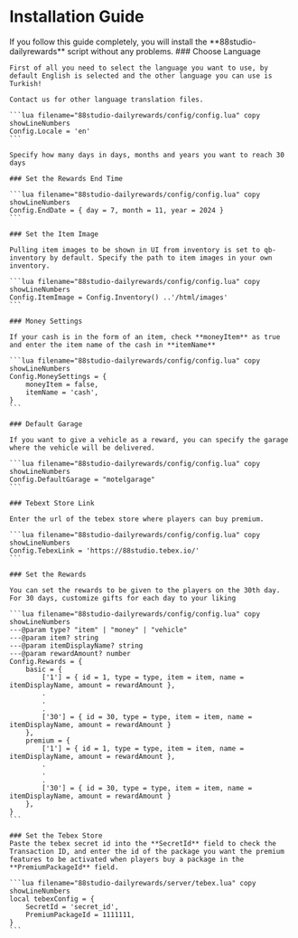 
# Installation Guide

<Cards>
    <Cards.Card
        title="88Studio Tebex"
        href="https://shop.88studio.store/"
        arrow
    />
    <Cards.Card
        title="88Studio Dailyrewards"
        href="https://shop.88studio.store/"
        arrow
    />
    <Cards.Card
        title="Support Discord"
        href="https://discord.gg/88studio"
        arrow
    />
</Cards>

<Callout type='info'>
    If you follow this guide completely, you will install the **88studio-dailyrewards** script without any problems.
</Callout>


<Steps>
    ### Choose Language

    First of all you need to select the language you want to use, by default English is selected and the other language you can use is Turkish!
    
    Contact us for other language translation files.

    ```lua filename="88studio-dailyrewards/config/config.lua" copy showLineNumbers
    Config.Locale = 'en'
    ```

    Specify how many days in days, months and years you want to reach 30 days

    ### Set the Rewards End Time

    ```lua filename="88studio-dailyrewards/config/config.lua" copy showLineNumbers
    Config.EndDate = { day = 7, month = 11, year = 2024 }
    ```

    ### Set the Item Image

    Pulling item images to be shown in UI from inventory is set to qb-inventory by default. Specify the path to item images in your own inventory.

    ```lua filename="88studio-dailyrewards/config/config.lua" copy showLineNumbers
    Config.ItemImage = Config.Inventory() ..'/html/images'
    ```

    ### Money Settings

    If your cash is in the form of an item, check **moneyItem** as true and enter the item name of the cash in **itemName**

    ```lua filename="88studio-dailyrewards/config/config.lua" copy showLineNumbers
    Config.MoneySettings = {
        moneyItem = false,
        itemName = 'cash',
    }
    ```

    ### Default Garage

    If you want to give a vehicle as a reward, you can specify the garage where the vehicle will be delivered.

    ```lua filename="88studio-dailyrewards/config/config.lua" copy showLineNumbers
    Config.DefaultGarage = "motelgarage"
    ```

    ### Tebext Store Link

    Enter the url of the tebex store where players can buy premium.

    ```lua filename="88studio-dailyrewards/config/config.lua" copy showLineNumbers
    Config.TebexLink = 'https://88studio.tebex.io/'
    ```

    ### Set the Rewards

    You can set the rewards to be given to the players on the 30th day.
    For 30 days, customize gifts for each day to your liking

    ```lua filename="88studio-dailyrewards/config/config.lua" copy showLineNumbers
    ---@param type? "item" | "money" | "vehicle"
    ---@param item? string
    ---@param itemDisplayName? string
    ---@param rewardAmount? number
    Config.Rewards = {
        basic = {
            ['1'] = { id = 1, type = type, item = item, name = itemDisplayName, amount = rewardAmount },
            .
            .
            .
            ['30'] = { id = 30, type = type, item = item, name = itemDisplayName, amount = rewardAmount }
        },
        premium = {
            ['1'] = { id = 1, type = type, item = item, name = itemDisplayName, amount = rewardAmount },
            .
            .
            .
            ['30'] = { id = 30, type = type, item = item, name = itemDisplayName, amount = rewardAmount }
        },
    }
    ```

    ### Set the Tebex Store
    Paste the tebex secret id into the **SecretId** field to check the Transaction ID, and enter the id of the package you want the premium features to be activated when players buy a package in the **PremiumPackageId** field.

    ```lua filename="88studio-dailyrewards/server/tebex.lua" copy showLineNumbers
    local tebexConfig = {
        SecretId = 'secret_id',
        PremiumPackageId = 1111111,
    }
    ```
</Steps>
